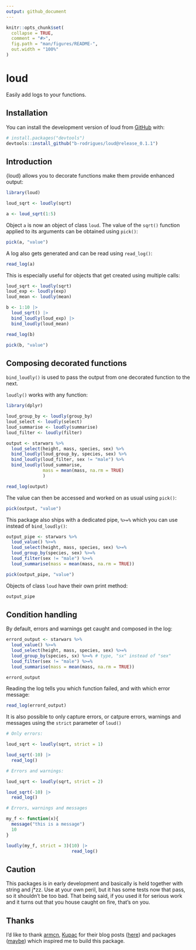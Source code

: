 ```yaml
---
output: github_document
---
```


<!-- README.md is generated from README.Rmd. Please edit that file -->

```r
knitr::opts_chunk$set(
  collapse = TRUE,
  comment = "#>",
  fig.path = "man/figures/README-",
  out.width = "100%"
)
```

# loud

<!-- badges: start -->
<!-- badges: end -->

Easily add logs to your functions.

## Installation

You can install the development version of loud from [GitHub](https://github.com/) with:

```r
# install.packages("devtools")
devtools::install_github("b-rodrigues/loud@release_0.1.1")
```

## Introduction

{loud} allows you to decorate functions make them provide enhanced output:


```r
library(loud)

loud_sqrt <- loudly(sqrt)

a <- loud_sqrt(1:5)

```

Object `a` is now an object of class `loud`. The value of the `sqrt()` function applied to its arguments
can be obtained using `pick()`:

```r
pick(a, "value")
```

A log also gets generated and can be read using `read_log()`:

```r
read_log(a)
```
This is especially useful for objects that get created using multiple calls:

```r

loud_sqrt <- loudly(sqrt)
loud_exp <- loudly(exp)
loud_mean <- loudly(mean)

b <- 1:10 |>
  loud_sqrt() |>
  bind_loudly(loud_exp) |>
  bind_loudly(loud_mean)

```

```r
read_log(b)

pick(b, "value")
```

## Composing decorated functions

`bind_loudly()` is used to pass the output from one decorated function to the next.

`loudly()` works with any function:

```r
library(dplyr)

loud_group_by <- loudly(group_by)
loud_select <- loudly(select)
loud_summarise <- loudly(summarise)
loud_filter <- loudly(filter)

output <- starwars %>%
  loud_select(height, mass, species, sex) %>%
  bind_loudly(loud_group_by, species, sex) %>%
  bind_loudly(loud_filter, sex != "male") %>%
  bind_loudly(loud_summarise,
              mass = mean(mass, na.rm = TRUE)
              )

```

```r
read_log(output)
```

The value can then be accessed and worked on as usual using `pick()`:

```r
pick(output, "value")
```

This package also ships with a dedicated pipe, `%>=%` which you can use instead of `bind_loudly()`:

```r
output_pipe <- starwars %>%
  loud_value() %>=%
  loud_select(height, mass, species, sex) %>=%
  loud_group_by(species, sex) %>=%
  loud_filter(sex != "male") %>=%
  loud_summarise(mass = mean(mass, na.rm = TRUE))

```

```r
pick(output_pipe, "value")
```

Objects of class `loud` have their own print method:

```r
output_pipe
```

## Condition handling

By default, errors and warnings get caught and composed in the log:

```r

errord_output <- starwars %>%
  loud_value() %>=%
  loud_select(height, mass, species, sex) %>=% 
  loud_group_by(species, sx) %>=% # type, "sx" instead of "sex"
  loud_filter(sex != "male") %>=%
  loud_summarise(mass = mean(mass, na.rm = TRUE))

```

```r
errord_output
```

Reading the log tells you which function failed, and with which error message:

```r
read_log(errord_output)
```

It is also possible to only capture errors, or catpure errors, warnings and messages using
the `strict` parameter of `loud()`

```r
# Only errors:

loud_sqrt <- loudly(sqrt, strict = 1)

loud_sqrt(-10) |>
  read_log()

# Errors and warnings:

loud_sqrt <- loudly(sqrt, strict = 2)

loud_sqrt(-10) |>
  read_log()

# Errors, warnings and messages

my_f <- function(x){
  message("this is a message")
  10
}

loudly(my_f, strict = 3)(10) |>
                         read_log()

```

## Caution

This packages is in early development and basically is held together with string and j*zz. Use at
your own peril, but it has some tests now that pass, so it shouldn't be too bad. That being said,
if you used it for serious work and it turns out that you house caught on fire, that's on you.

## Thanks

I’d like to thank [armcn](https://github.com/armcn), [Kupac](https://github.com/Kupac) for their
blog posts ([here](https://kupac.gitlab.io/biofunctor/2019/05/25/maybe-monad-in-r/)) and 
packages ([maybe](https://armcn.github.io/maybe/)) which inspired me to build this package.
